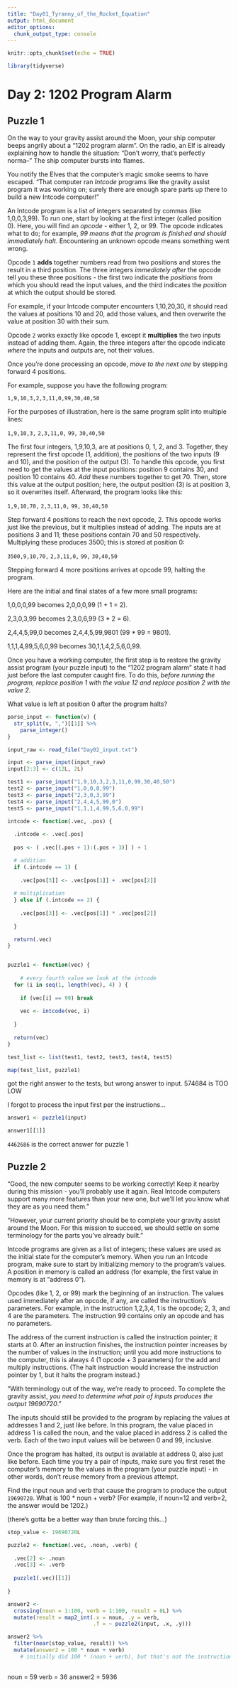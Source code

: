 ```yaml
---
title: "Day01_Tyranny_of_the_Rocket_Equation"
output: html_document
editor_options: 
  chunk_output_type: console
---
```


```r
knitr::opts_chunk$set(echo = TRUE)

library(tidyverse)
```

# Day 2: 1202 Program Alarm

## Puzzle 1

On the way to your gravity assist around the Moon, your ship computer beeps angrily about a "1202 program alarm". On the radio, an Elf is already explaining how to handle the situation: "Don't worry, that's perfectly norma--" The ship computer bursts into flames.

You notify the Elves that the computer's magic smoke seems to have escaped. "That computer ran *Intcode* programs like the gravity assist program it was working on; surely there are enough spare parts up there to build a new Intcode computer!"

An Intcode program is a list of integers separated by commas (like 1,0,0,3,99). To run one, start by looking at the first integer (called position 0). Here, you will find an *opcode* - either 1, 2, or 99. The opcode indicates what to do; for example, *99 means that the program is finished and should immediately halt*. Encountering an unknown opcode means something went wrong.

Opcode `1` **adds** together numbers read from two positions and stores the result in a third position. The three integers *immediately after* the opcode tell you these three positions - the first two indicate the *positions* from which you should read the input values, and the third indicates the *position* at which the output should be stored.

For example, if your Intcode computer encounters 1,10,20,30, it should read the values at positions 10 and 20, add those values, and then overwrite the value at position 30 with their sum.

Opcode `2` works exactly like opcode 1, except it **multiplies** the two inputs instead of adding them. Again, the three integers after the opcode indicate *where* the inputs and outputs are, not their values.

Once you're done processing an opcode, *move to the next one* by stepping forward 4 positions.

For example, suppose you have the following program:

`1,9,10,3,2,3,11,0,99,30,40,50`

For the purposes of illustration, here is the same program split into multiple lines:

`1,9,10,3,`
`2,3,11,0,`
`99,`
`30,40,50`

The first four integers, 1,9,10,3, are at positions 0, 1, 2, and 3. Together, they represent the first opcode (1, addition), the positions of the two inputs (9 and 10), and the position of the output (3). To handle this opcode, you first need to get the values at the input positions: position 9 contains 30, and position 10 contains 40. *Add* these numbers together to get 70. Then, store this value at the output position; here, the output position (3) is at position 3, so it overwrites itself. Afterward, the program looks like this:

`1,9,10,70,`
`2,3,11,0,`
`99,`
`30,40,50`

Step forward 4 positions to reach the next opcode, 2. This opcode works just like the previous, but it multiplies instead of adding. The inputs are at positions 3 and 11; these positions contain 70 and 50 respectively. Multiplying these produces 3500; this is stored at position 0:

`3500,9,10,70,`
`2,3,11,0,`
`99,`
`30,40,50`

Stepping forward 4 more positions arrives at opcode 99, halting the program.

Here are the initial and final states of a few more small programs:

1,0,0,0,99 becomes 2,0,0,0,99 (1 + 1 = 2).

2,3,0,3,99 becomes 2,3,0,6,99 (3 * 2 = 6).

2,4,4,5,99,0 becomes 2,4,4,5,99,9801 (99 * 99 = 9801).

1,1,1,4,99,5,6,0,99 becomes 30,1,1,4,2,5,6,0,99.

Once you have a working computer, the first step is to restore the gravity assist program (your puzzle input) to the "1202 program alarm" state it had just before the last computer caught fire. To do this, *before running the program, replace position 1 with the value 12 and replace position 2 with the value 2*. 

What value is left at position 0 after the program halts?

```r
parse_input <- function(v) {
  str_split(v, ",")[[1]] %>% 
    parse_integer()
}

input_raw <- read_file("Day02_input.txt")

input <- parse_input(input_raw)
input[2:3] <- c(12L, 2L)

test1 <- parse_input("1,9,10,3,2,3,11,0,99,30,40,50")
test2 <- parse_input("1,0,0,0,99")
test3 <- parse_input("2,3,0,3,99")
test4 <- parse_input("2,4,4,5,99,0")
test5 <- parse_input("1,1,1,4,99,5,6,0,99")

```


```r

intcode <- function(.vec, .pos) {
  
  .intcode <- .vec[.pos]
  
  pos <- ( .vec[(.pos + 1):(.pos + 3)] ) + 1

  # addition
  if (.intcode == 1) {
    
    .vec[pos[3]] <- .vec[pos[1]] + .vec[pos[2]]
  
  # multiplication  
  } else if (.intcode == 2) {
    
    .vec[pos[3]] <- .vec[pos[1]] * .vec[pos[2]]
    
  }

  return(.vec)
}


puzzle1 <- function(vec) {
  
    # every fourth value we look at the intcode
  for (i in seq(1, length(vec), 4) ) {
    
    if (vec[i] == 99) break
    
    vec <- intcode(vec, i)
    
  }
  
  return(vec)
}

```

```r
test_list <- list(test1, test2, test3, test4, test5)

map(test_list, puzzle1)

```

got the right answer to the tests, but wrong answer to input.
574684 is TOO LOW

I forgot to process the input first per the instructions...


```r
answer1 <- puzzle1(input)

answer1[[1]]

```

`4462686` is the correct answer for puzzle 1

## Puzzle 2

"Good, the new computer seems to be working correctly! Keep it nearby during this mission - you'll probably use it again. Real Intcode computers support many more features than your new one, but we'll let you know what they are as you need them."

"However, your current priority should be to complete your gravity assist around the Moon. For this mission to succeed, we should settle on some terminology for the parts you've already built."

Intcode programs are given as a list of integers; these values are used as the initial state for the computer's memory. When you run an Intcode program, make sure to start by initializing memory to the program's values. A position in memory is called an address (for example, the first value in memory is at "address 0").

Opcodes (like 1, 2, or 99) mark the beginning of an instruction. The values used immediately after an opcode, if any, are called the instruction's parameters. For example, in the instruction 1,2,3,4, 1 is the opcode; 2, 3, and 4 are the parameters. The instruction 99 contains only an opcode and has no parameters.

The address of the current instruction is called the instruction pointer; it starts at 0. After an instruction finishes, the instruction pointer increases by the number of values in the instruction; until you add more instructions to the computer, this is always 4 (1 opcode + 3 parameters) for the add and multiply instructions. (The halt instruction would increase the instruction pointer by 1, but it halts the program instead.)

"With terminology out of the way, we're ready to proceed. To complete the gravity assist, *you need to determine what pair of inputs produces the output 19690720*."

The inputs should still be provided to the program by replacing the values at addresses 1 and 2, just like before. In this program, the value placed in address 1 is called the noun, and the value placed in address 2 is called the verb. Each of the two input values will be between 0 and 99, inclusive.

Once the program has halted, its output is available at address 0, also just like before. Each time you try a pair of inputs, make sure you first reset the computer's memory to the values in the program (your puzzle input) - in other words, don't reuse memory from a previous attempt.

Find the input noun and verb that cause the program to produce the output `19690720`. What is 100 * noun + verb? (For example, if noun=12 and verb=2, the answer would be 1202.)

(there's gotta be a better way than brute forcing this...)

```r
stop_value <- 19690720L

puzzle2 <- function(.vec, .noun, .verb) {
  
  .vec[2] <- .noun
  .vec[3] <- .verb
  
  puzzle1(.vec)[[1]]
  
}

answer2 <- 
  crossing(noun = 1:100, verb = 1:100, result = 0L) %>% 
  mutate(result = map2_int(.x = noun, .y = verb, 
                           .f = ~ puzzle2(input, .x, .y)))

answer2 %>% 
  filter(near(stop_value, result)) %>% 
  mutate(answer2 = 100 * noun + verb) 
    # initially did 100 * (noun + verb), but that's not the instruction
  
```

noun = 59
verb = 36
answer2 = 5936